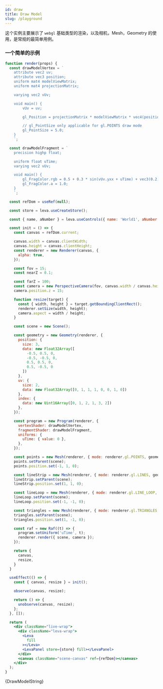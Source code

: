 ```yaml
---
id: draw
title: Draw Model
slug: /playground
---
```



这个实例主要展示了 `webgl` 基础类型的渲染，以及相机，Mesh，Geometry 的使用，是常规的最简单用例。

### 一个简单的示例

```jsx live
function render(props) {
  const drawModelVertex = `
    attribute vec2 uv;
    attribute vec3 position;
    uniform mat4 modelViewMatrix;
    uniform mat4 projectionMatrix;

    varying vec2 vUv;

    void main() {
        vUv = uv;

        gl_Position = projectionMatrix * modelViewMatrix * vec4(position, 1.0);

        // gl_PointSize only applicable for gl.POINTS draw mode
        gl_PointSize = 5.0;
    }
    `;

  const drawModelFragment = `
    precision highp float;

    uniform float uTime;
    varying vec2 vUv;

    void main() {
        gl_FragColor.rgb = 0.5 + 0.3 * sin(vUv.yxx + uTime) + vec3(0.2, 0.0, 0.1);
        gl_FragColor.a = 1.0;
    }
    `;

  const refDom = useRef(null);

  const store = leva.useCreateStore();

  const { name, aNumber } = leva.useControls({ name: 'World1', aNumber: 2 }, { store });

  const init = () => {
    const canvas = refDom.current;

    canvas.width = canvas.clientWidth;
    canvas.height = canvas.clientHeight;
    const renderer = new Renderer(canvas, {
      alpha: true,
    });

    const fov = 15;
    const nearZ = 0.1;

    const farZ = 100;
    const camera = new PerspectiveCamera(fov, canvas.width / canvas.height, nearZ, farZ);
    camera.position.z = 15;

    function resize(target) {
      const { width, height } = target.getBoundingClientRect();
      renderer.setSize(width, height);
      camera.aspect = width / height;
    }

    const scene = new Scene();

    const geometry = new Geometry(renderer, {
      position: {
        size: 3,
        data: new Float32Array([
          -0.5, 0.5, 0,
          -0.5, -0.5, 0,
          0.5, 0.5, 0,
          0.5, -0.5, 0
        ])
      },
      uv: {
        size: 2,
        data: new Float32Array([0, 1, 1, 1, 0, 0, 1, 0])
      },
      index: {
        data: new Uint16Array([0, 1, 2, 1, 3, 2])
      },
    });

    const program = new Program(renderer, {
      vertexShader: drawModelVertex,
      fragmentShader: drawModelFragment,
      uniforms: {
        uTime: { value: 0 },
      },
    });

    const points = new Mesh(renderer, { mode: renderer.gl.POINTS, geometry, program });
    points.setParent(scene);
    points.position.set(-1, 1, 0);

    const lineStrip = new Mesh(renderer, { mode: renderer.gl.LINES, geometry, program });
    lineStrip.setParent(scene);
    lineStrip.position.set(1, 1, 0);

    const lineLoop = new Mesh(renderer, { mode: renderer.gl.LINE_LOOP, geometry, program });
    lineLoop.setParent(scene);
    lineLoop.position.set(-1, -1, 0);

    const triangles = new Mesh(renderer, { mode: renderer.gl.TRIANGLES, geometry, program });
    triangles.setParent(scene);
    triangles.position.set(1, -1, 0);

    const raf = new Raf((t) => {
      program.setUniform('uTime', t);
      renderer.render({ scene, camera });
    });

    return {
      canvas,
      resize,
    }
  }

  useEffect(() => {
    const { canvas, resize } = init();

    observe(canvas, resize);

    return () => {
      unobserve(canvas, resize);
    };
  }, []);

  return (
    <div className="live-wrap">
      <div className="leva-wrap">
        <Leva
          fill
        ></Leva>
        <LevaPanel store={store} fill></LevaPanel>
      </div>
      <canvas className="scene-canvas" ref={refDom}></canvas>
    </div>
  );
}
```


<Tabs>
  <TabItem value="tsx" label="React Components">
    <DrawModel></DrawModel>
    <CodeBlock language="tsx">{DrawModelString}</CodeBlock>
  </TabItem>
</Tabs>
